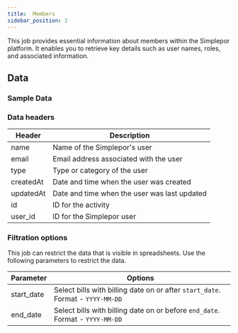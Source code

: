 ```yaml
---
title:  Members
sidebar_position: 2
---
```


This job provides essential information about members within the Simplepor platform. It enables you to retrieve key details such as user names, roles, and associated information.

<AddJob
  template="gsheet_simplepor_members"
/>

## Data

### Sample Data

<Gsheet
  src="https://docs.google.com/spreadsheets/d/14xpjjn0KR9oWi4zoM7JEfvAuiwR5ybX_0dVTZxmmwRI/edit#gid=1795842351"
/>


### Data headers

| Header              | Description                                           |
|---------------------|-------------------------------------------------------|
| name                | Name of the Simplepor's user                           |
| email               | Email address associated with the user                |
| type         | Type or category of the user                 |
| createdAt    | Date and time when the user was created          |
| updatedAt    | Date and time when the user was last updated    |
| id           | ID for the activity                     |
| user_id             | ID for the Simplepor user              |


### Filtration options

This job can restrict the data that is visible in spreadsheets. Use the following parameters to restrict the data.

| Parameter | Options |
|----|----|
| start_date | Select bills with billing date on or after `start_date`. Format - `YYYY-MM-DD` |
| end_date | Select bills with billing date on or before `end_date`. Format - `YYYY-MM-DD` |

<!---
## Others

### Similar jobs

Similar sort of data can be achieved by using get accounting transaction job and filtering it by invoice type. 

### Reports that use this job

Here are some of the report templates that use this job: 
-->